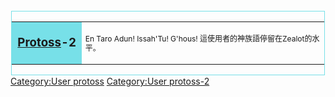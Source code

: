 <div style="float: left; border: solid #77E0E8 1px; margin: 1px">
{| cellspacing="0" style="width: 238px; background: #D0F8FF"
| style="width: 45px; height: 45px; background: #77E0E8; text-align: center; font-size:14pt" lang="en" | '''[[Protoss]]-2'''
| style="font-size: 9pt; padding: 4pt; line-height: 1.25em" | En Taro Adun! Issah'Tu! G'hous! 這使用者的神族語停留在Zealot的水平。
|} </div>

[[Category:User protoss]]
[[Category:User protoss-2]]